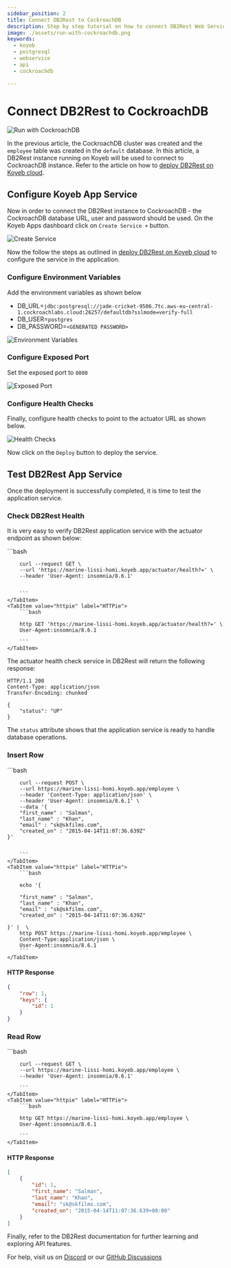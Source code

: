```yaml
---
sidebar_position: 2
title: Connect DB2Rest to CockroachDB
description: Step by step tutorial on how to connect DB2Rest Web Service on Koyeb with CockroachDB.
image: ./assets/run-with-cockroachdb.png
keywords:
  - koyeb
  - postgresql
  - webservice
  - api
  - cockroachdb

---
```


# Connect DB2Rest to CockroachDB


![Run with CockroachDB](./assets/run-with-cockroachdb.png "Run with CockroachDB")


In the previous article, the CockroachDB cluster was created and the `employee` table was created in the `default` database.
In this article, a DB2Rest instance running on Koyeb will be used to connect to CockroachDB instance.
Refer to the article on how to [deploy DB2Rest on Koyeb cloud](http://localhost:3000/docs/koyeb/run_db2rest_as_koyeb_webservice).

## Configure Koyeb App Service

Now in order to connect the DB2Rest instance to CockroachDB -
the CockroachDB database URL, user and password should be used. On the Koyeb Apps dashboard click on `Create Service +` button.


![Create Service](./assets/create_service.png "Create Service")

Now the follow the steps as outlined in [deploy DB2Rest on Koyeb cloud](http://localhost:3000/docs/koyeb/run_db2rest_as_koyeb_webservice)
to configure the service in the application.

### Configure Environment Variables

Add the environment variables as shown below

- DB_URL=`jdbc:postgresql://jade-cricket-9506.7tc.aws-eu-central-1.cockroachlabs.cloud:26257/defaultdb?sslmode=verify-full`
- DB_USER=`postgres`
- DB_PASSWORD=`<GENERATED PASSWORD>`

![Environment Variables](./assets/env_variables.png "Environment Variables")


### Configure Exposed Port

Set the exposed port to `8080`

![Exposed Port](./assets/exposed_port.png "Exposed Port")


### Configure Health Checks

Finally, configure health checks to point to the actuator URL as shown below.

![Health Checks](./assets/health.png "Health Checks")

Now click on the `Deploy` button to deploy the service.

## Test DB2Rest App Service

Once the deployment is successfully completed, it is time to test the application service.


### Check DB2Rest Health

It is very easy to verify DB2Rest application service with the actuator endpoint as shown below:



<Tabs>
    <TabItem value="cURL" label="cURL" default>
        ```bash

        curl --request GET \
        --url 'https://marine-lissi-homi.koyeb.app/actuator/health?=' \
        --header 'User-Agent: insomnia/8.6.1'


        ```
    </TabItem>
    <TabItem value="httpie" label="HTTPie">
        ```bash

        http GET 'https://marine-lissi-homi.koyeb.app/actuator/health?=' \
        User-Agent:insomnia/8.6.1

        ```
    </TabItem>

</Tabs>


The actuator health check service in DB2Rest will return the following response:


```http
HTTP/1.1 200
Content-Type: application/json
Transfer-Encoding: chunked

{
	"status": "UP"
}

```

The `status` attribute shows that the application service is ready to handle database operations.


### Insert Row

<Tabs>
    <TabItem value="cURL" label="cURL" default>
        ```bash

        curl --request POST \
        --url https://marine-lissi-homi.koyeb.app/employee \
        --header 'Content-Type: application/json' \
        --header 'User-Agent: insomnia/8.6.1' \
        --data '{
        "first_name" : "Salman",
        "last_name" : "Khan",
        "email" : "sk@skfilms.com",
        "created_on" : "2015-04-14T11:07:36.639Z"
    }'


        ```
    </TabItem>
    <TabItem value="httpie" label="HTTPie">
        ```bash

        echo '{

        "first_name" : "Salman",
        "last_name" : "Khan",
        "email" : "sk@skfilms.com",
        "created_on" : "2015-04-14T11:07:36.639Z"

    }' |  \
        http POST https://marine-lissi-homi.koyeb.app/employee \
        Content-Type:application/json \
        User-Agent:insomnia/8.6.1
        ```
    </TabItem>

</Tabs>

#### HTTP Response
```json lines
{
	"row": 1,
	"keys": {
		"id": 1
	}
}

```

### Read Row


<Tabs>
    <TabItem value="cURL" label="cURL" default>
        ```bash

        curl --request GET \
        --url https://marine-lissi-homi.koyeb.app/employee \
        --header 'User-Agent: insomnia/8.6.1'

        ```
    </TabItem>
    <TabItem value="httpie" label="HTTPie">
        ```bash

        http GET https://marine-lissi-homi.koyeb.app/employee \
        User-Agent:insomnia/8.6.1

        ```
    </TabItem>

</Tabs>

#### HTTP Response
```json lines
[
	{
		"id": 1,
		"first_name": "Salman",
		"last_name": "Khan",
		"email": "sk@skfilms.com",
		"created_on": "2015-04-14T11:07:36.639+00:00"
	}
]

```

Finally, refer to the DB2Rest documentation for further learning and exploring API features.

For help, visit us on [Discord](https://discord.gg/fEFnNmUq) or our [GitHub Discussions](https://github.com/kdhrubo/db2rest/discussions)
